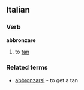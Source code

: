 ==Italian==
===Verb===
'''abbronzare'''
# to [[tan]]
{{it-conj-are|abbronz|Avere}}
===Related terms===
*[[abbronzarsi]] - to get a tan